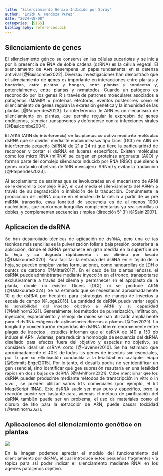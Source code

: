 ```yaml
---
title: "Silenciamiento Genico Indicido por Spray"
author: "Erick A. Mendoza Perez"
date: "2024-08-08"
categories: [SIGS]
bibliography: references.bib
---
```


## Silenciamiento de genes

::: {style="text-align:justify"}
El silenciamiento génico se conserva en las células eucariotas y se inicia por la presencia de RNA de doble cadena (dsRNA) en la célula vegetal. El silenciamiento de ARN desempeña un papel fundamental en la defensa antiviral [@Baulcombe2022]. Diversas investigaciones han demostrado que el silenciamiento de genes es importante en interacciones entre plantas y bacterias, entre plantas y hongos, entre plantas y oomicetos y, potencialmente, entre plantas y nematodos. Cuando un patógeno es reconocido por los genes R a través de patrones moleculares asociados a patógenos (MAMP) o proteínas efectoras, eventos posteriores como el silenciamiento de genes regulan la expresión genética y la inmunidad de las plantas [@Parperides2023]. La interferencia de ARN es un mecanismo de silenciamiento en plantas, que permite regular la expresión de genes endógenos, silenciar transposones y defenderse contra infecciones virales [@Baulcombe2004].

El ARNi (ARN de interferencia) en las plantas se activa mediante moléculas dsRNA que se dividen mediante endonucleasas tipo Dicer (DCL) en ARN de interferencia pequeño (siRNA) de 21 a 24 nt que tiene la particularidad de reconocer y cortar el dsRNA en lugares específicos. Existen moléculas como los micro RNA (miRNA) se cargan en proteínas argonauta (AGO) y forman parte del complejo silenciador inducido por RNA (RISC) que silencia genes cortando objetivos de ARN mensajero (ARNm) y evitan la traducción [@Parperides2023].

Al acoplamiento de enzimas que se involucradas en el mecanismo de ARNi se le denomina complejo RISC, el cual media el silenciamiento del ARNm a través de su degradación o inhibición de la traducción. Comúnmente la producción del miRNA ocurre en el núcleo de la célula a partir de un pre miRNA transcrito, cuya longitud de secuencia es de al menos 1000 nucleótidos, que conforman horquillas complementarias ya sea sencillas o dobles, y complementan secuencias simples (dirección 5'-3') [@Saini2007].
:::

## Aplicacion de dsRNA

::: {style="text-align:justify"}
Se han desarrollado técnicas de aplicación de dsRNA, pero una de las técnicas más sencillas es la pulverización foliar a baja presión, posterior a la aplicación, donde el dsRNA permanece en gran medida en la superficie de la hoja y se degrada rápidamente o se elimina por lavado [@Dalakouras2020]. Para facilitar la entrada del dsRNA en el tejido de la hoja, se pueden emplear varias formulaciones, como nanoarcillas de LDH o puntos de carbono [@Mitter2017]. En el caso de las plantas leñosas, el dsRNA puede administrarse mediante inyección en el tronco, transportarse exclusivamente a través del xilema y permanecer en el apoplasto de la planta, donde no existen Dicers (DCL) ni se produce ARNi [@Dalakouras2024]. Se ha estimado que se necesitarían aproximadamente 10 g de dsRNA por hectárea para estrategias de manejo de insectos a escala de campo [@Joga2016]. La cantidad de dsRNA puede variar según la sensibilidad del insecto objetivo al ARNi y su capacidad [@Mehlhorn2021]. Generalmente, los métodos de pulverización, infiltración, inyección, esparcimiento y remojo de raíces se han utilizado ampliamente para el dsRNA exógeno de aplicaciones directas a plantas [@Das2020]. La longitud y concentración requeridas de dsRNA difieren enormemente entre plagas de insectos , estudios informan que el dsRNA de 140 a 150 pb induce el ARNi. Además, para reducir la homología de secuencia del dsRNA diseñado para efectos fuera del objetivo y especies no objetivo, se considera ideal un dsRNA corto [@Huvenne2010]. Se ha estimado que aproximadamente el 40% de todos los genes de insectos son esenciales, por lo que su eliminación conduciría a la letalidad en cualquier etapa [@Schmitt-Engel2015]. Por lo tanto, el desafío podría no ser identificar un gen esencial, sino identificar qué gen supresión resultaría en una letalidad rápida en dosis bajas de dsRNA [@Mehlhorn2021]. Cabe mencionar que los dsRNA pueden producirse mediante métodos de transcripción in vitro o in vivo , se pueden utilizar varios kits comerciales (por ejemplo, el kit MegaScript RNAi). Este dsRNA suele ser muy puro y específico, pero la reacción puede ser bastante cara, además el método de purificación del dsRNA también puede ser un problema, el uso de materiales como el cloruro de litio para la extracción de ARN, puede causar toxicidad [@Mehlhorn2021].
:::
## Aplicaciones del silenciamiento genético en plantas  

![](4.0.jpg)

::: {style="text-align:justify"}
En la imagen podemos apreciar el modelo del funcionamiento del silenciamiento por dsRNA, el cual introduce estos pequeños fragmentos vía tópica para así poder indicar el silenciamiento mediante RNAi en los agentes patógenos objetivo.  
::: 


